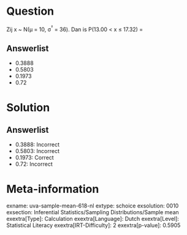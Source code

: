 Question
========

Zij x \~ N(μ = 10, σ^²^ = 36). Dan is P(13.00 \< x ≤ 17.32) =

Answerlist
----------

* 0.3888
* 0.5803
* 0.1973
* 0.72

Solution
========

Answerlist
----------

* 0.3888: Incorrect
* 0.5803: Incorrect
* 0.1973: Correct
* 0.72: Incorrect

Meta-information
================
exname: uva-sample-mean-618-nl
extype: schoice
exsolution: 0010
exsection: Inferential Statistics/Sampling Distributions/Sample mean
exextra[Type]: Calculation
exextra[Language]: Dutch
exextra[Level]: Statistical Literacy
exextra[IRT-Difficulty]: 2
exextra[p-value]: 0.5905
